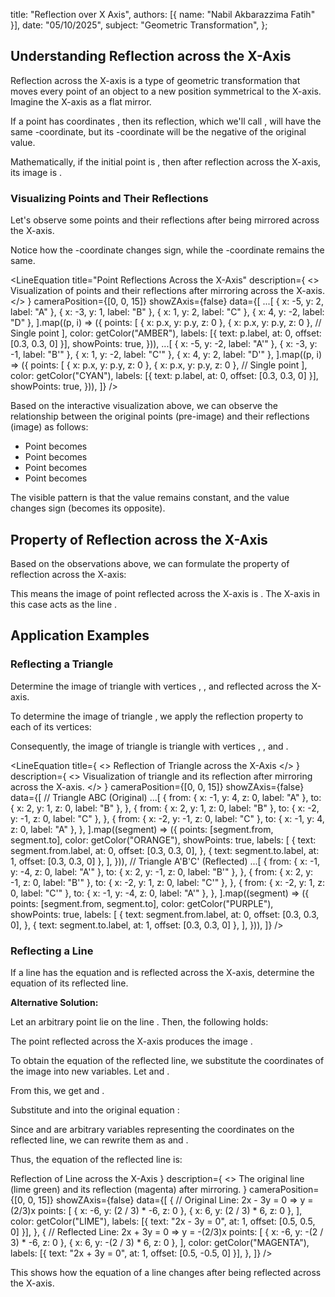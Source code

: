 
  title: "Reflection over X Axis",
  authors: [{ name: "Nabil Akbarazzima Fatih" }],
  date: "05/10/2025",
  subject: "Geometric Transformation",
};

## Understanding Reflection across the X-Axis

Reflection across the X-axis is a type of geometric transformation that moves every point of an object to a new position symmetrical to the X-axis. Imagine the X-axis as a flat mirror.

If a point <InlineMath math="P" /> has coordinates <InlineMath math="(x,y)" />, then its reflection, which we'll call <InlineMath math="P'" />, will have the same <InlineMath math="x" />-coordinate, but its <InlineMath math="y" />-coordinate will be the negative of the original <InlineMath math="y" /> value.

Mathematically, if the initial point is <InlineMath math="P(x,y)" />, then after reflection across the X-axis, its image is <InlineMath math="P'(x,-y)" />.

### Visualizing Points and Their Reflections

Let's observe some points and their reflections after being mirrored across the X-axis.

Notice how the <InlineMath math="y" />-coordinate changes sign, while the <InlineMath math="x" />-coordinate remains the same.

<LineEquation
  title="Point Reflections Across the X-Axis"
  description={
    <>
      Visualization of points <InlineMath math="A, B, C, D" /> and their
      reflections <InlineMath math="A', B', C', D'" /> after mirroring across
      the X-axis.
    </>
  }
  cameraPosition={[0, 0, 15]}
  showZAxis={false}
  data={[
    ...[
      { x: -5, y: 2, label: "A" },
      { x: -3, y: 1, label: "B" },
      { x: 1, y: 2, label: "C" },
      { x: 4, y: -2, label: "D" },
    ].map((p, i) => ({
      points: [
        { x: p.x, y: p.y, z: 0 },
        { x: p.x, y: p.y, z: 0 }, // Single point
      ],
      color: getColor("AMBER"),
      labels: [{ text: p.label, at: 0, offset: [0.3, 0.3, 0] }],
      showPoints: true,
    })),
    ...[
      { x: -5, y: -2, label: "A'" },
      { x: -3, y: -1, label: "B'" },
      { x: 1, y: -2, label: "C'" },
      { x: 4, y: 2, label: "D'" },
    ].map((p, i) => ({
      points: [
        { x: p.x, y: p.y, z: 0 },
        { x: p.x, y: p.y, z: 0 }, // Single point
      ],
      color: getColor("CYAN"),
      labels: [{ text: p.label, at: 0, offset: [0.3, 0.3, 0] }],
      showPoints: true,
    })),
  ]}
/>

Based on the interactive visualization above, we can observe the relationship between the original points (pre-image) and their reflections (image) as follows:

- Point <InlineMath math="A(-5,2)" /> becomes <InlineMath math="A'(-5,-2)" />
- Point <InlineMath math="B(-3,1)" /> becomes <InlineMath math="B'(-3,-1)" />
- Point <InlineMath math="C(1,2)" /> becomes <InlineMath math="C'(1,-2)" />
- Point <InlineMath math="D(4,-2)" /> becomes <InlineMath math="D'(4,2)" />

The visible pattern is that the <InlineMath math="x" /> value remains constant, and the <InlineMath math="y" /> value changes sign (becomes its opposite).

## Property of Reflection across the X-Axis

Based on the observations above, we can formulate the property of reflection across the X-axis:

<BlockMath math="P(x,y) \xrightarrow{\text{X-axis}} P'(x,-y)" />

This means the image of point <InlineMath math="P(x,y)" /> reflected across the X-axis is <InlineMath math="P'(x,-y)" />. The X-axis in this case acts as the line <InlineMath math="y=0" />.

## Application Examples

### Reflecting a Triangle

Determine the image of triangle <InlineMath math="ABC" /> with vertices <InlineMath math="A(-1,4)" />, <InlineMath math="B(2,1)" />, and <InlineMath math="C(-2,-1)" /> reflected across the X-axis.

To determine the image of triangle <InlineMath math="ABC" />, we apply the reflection property to each of its vertices:

<div className="flex flex-col gap-4">
  <BlockMath math="A(-1,4) \xrightarrow{\text{X-axis}} A'(-1,-4)" />
  <BlockMath math="B(2,1) \xrightarrow{\text{X-axis}} B'(2,-1)" />
  <BlockMath math="C(-2,-1) \xrightarrow{\text{X-axis}} C'(-2,1)" />
</div>

Consequently, the image of triangle <InlineMath math="ABC" /> is triangle <InlineMath math="A'B'C'" /> with vertices <InlineMath math="A'(-1,-4)" />, <InlineMath math="B'(2,-1)" />, and <InlineMath math="C'(-2,1)" />.

<LineEquation
  title={
    <>
      Reflection of Triangle <InlineMath math="ABC" /> across the X-Axis
    </>
  }
  description={
    <>
      Visualization of triangle <InlineMath math="ABC" /> and its
      reflection <InlineMath math="A'B'C'" /> after mirroring across
      the X-axis.
    </>
  }
  cameraPosition={[0, 0, 15]}
  showZAxis={false}
  data={[
    // Triangle ABC (Original)
    ...[
      {
        from: { x: -1, y: 4, z: 0, label: "A" },
        to: { x: 2, y: 1, z: 0, label: "B" },
      },
      {
        from: { x: 2, y: 1, z: 0, label: "B" },
        to: { x: -2, y: -1, z: 0, label: "C" },
      },
      {
        from: { x: -2, y: -1, z: 0, label: "C" },
        to: { x: -1, y: 4, z: 0, label: "A" },
      },
    ].map((segment) => ({
      points: [segment.from, segment.to],
      color: getColor("ORANGE"),
      showPoints: true,
      labels: [
        {
          text: segment.from.label,
          at: 0,
          offset: [0.3, 0.3, 0],
        },
        { text: segment.to.label, at: 1, offset: [0.3, 0.3, 0] },
      ],
    })),
    // Triangle A'B'C' (Reflected)
    ...[
      {
        from: { x: -1, y: -4, z: 0, label: "A'" },
        to: { x: 2, y: -1, z: 0, label: "B'" },
      },
      {
        from: { x: 2, y: -1, z: 0, label: "B'" },
        to: { x: -2, y: 1, z: 0, label: "C'" },
      },
      {
        from: { x: -2, y: 1, z: 0, label: "C'" },
        to: { x: -1, y: -4, z: 0, label: "A'" },
      },
    ].map((segment) => ({
      points: [segment.from, segment.to],
      color: getColor("PURPLE"),
      showPoints: true,
      labels: [
        {
          text: segment.from.label,
          at: 0,
          offset: [0.3, 0.3, 0],
        },
        { text: segment.to.label, at: 1, offset: [0.3, 0.3, 0] },
      ],
    })),
  ]}
/>

### Reflecting a Line

If a line has the equation <InlineMath math="2x - 3y = 0" /> and is reflected across the X-axis, determine the equation of its reflected line.

**Alternative Solution:**

Let an arbitrary point <InlineMath math="P(a,b)" /> lie on the line <InlineMath math="2x - 3y = 0" />. Then, the following holds:

<BlockMath math="2a - 3b = 0" />

The point <InlineMath math="P(a,b)" /> reflected across the X-axis produces the image <InlineMath math="P'(a,-b)" />.

To obtain the equation of the reflected line, we substitute the coordinates of the image into new variables. Let <InlineMath math="x' = a" /> and <InlineMath math="y' = -b" />.

From this, we get <InlineMath math="a = x'" /> and <InlineMath math="b = -y'" />.

Substitute <InlineMath math="a = x'" /> and <InlineMath math="b = -y'" /> into the original equation <InlineMath math="2a - 3b = 0" />:

<div className="flex flex-col gap-4">
  <BlockMath math="2(x') - 3(-y') = 0" />
  <BlockMath math="2x' + 3y' = 0" />
</div>

Since <InlineMath math="x'" /> and <InlineMath math="y'" /> are arbitrary variables representing the coordinates on the reflected line, we can rewrite them as <InlineMath math="x" /> and <InlineMath math="y" />.

Thus, the equation of the reflected line is:

<div className="flex flex-col gap-4">
  <BlockMath math="2x + 3y = 0" />
  <LineEquation
    title={
      <>
        Reflection of Line <InlineMath math="2x - 3y = 0" /> across the X-Axis
      </>
    }
    description={
      <>
        The original line <InlineMath math="2x - 3y = 0" /> (lime green) and its
        reflection <InlineMath math="2x + 3y = 0" /> (magenta) after mirroring.
      </>
    }
    cameraPosition={[0, 0, 15]}
    showZAxis={false}
    data={[
      {
        // Original Line: 2x - 3y = 0  => y = (2/3)x
        points: [
          { x: -6, y: (2 / 3) * -6, z: 0 },
          { x: 6, y: (2 / 3) * 6, z: 0 },
        ],
        color: getColor("LIME"),
        labels: [{ text: "2x - 3y = 0", at: 1, offset: [0.5, 0.5, 0] }],
      },
      {
        // Reflected Line: 2x + 3y = 0 => y = -(2/3)x
        points: [
          { x: -6, y: -(2 / 3) * -6, z: 0 },
          { x: 6, y: -(2 / 3) * 6, z: 0 },
        ],
        color: getColor("MAGENTA"),
        labels: [{ text: "2x + 3y = 0", at: 1, offset: [0.5, -0.5, 0] }],
      },
    ]}
  />
</div>

This shows how the equation of a line changes after being reflected across the X-axis.
